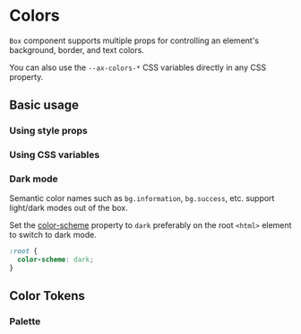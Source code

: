 
# Colors

`Box` component supports multiple props for controlling an element's background, border, and text colors.

You can also use the `--ax-colors-*` CSS variables directly in any CSS property.

## Basic usage

### Using style props

<ax-demo name="styles/prop-usage" />

### Using CSS variables

<ax-demo name="styles/css-usage" />

### Dark mode

Semantic color names such as `bg.information`, `bg.success`, etc. support light/dark modes out of the box.

Set the [color-scheme](https://developer.mozilla.org/en-US/docs/Web/CSS/color-scheme) property to `dark` preferably on the root `<html>` element to switch to dark mode.

```css /dark/
:root {
  color-scheme: dark;
}
```

## Color Tokens

<ax-color-tokens />

### Palette

<ColorPalette />
